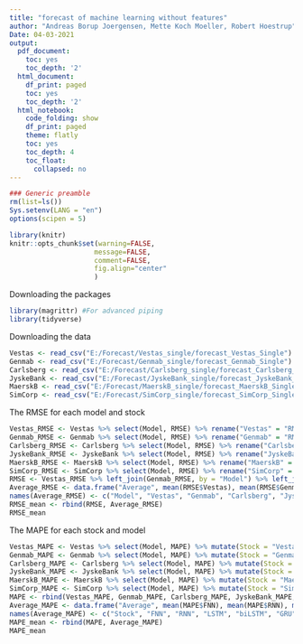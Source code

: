 ```yaml
---
title: "forecast of machine learning without features"
author: "Andreas Borup Joergensen, Mette Koch Moeller, Robert Hoestrup"
Date: 04-03-2021
output:
  pdf_document:
    toc: yes
    toc_depth: '2'
  html_document:
    df_print: paged
    toc: yes
    toc_depth: '2'
  html_notebook:
    code_folding: show
    df_print: paged
    theme: flatly
    toc: yes
    toc_depth: 4
    toc_float:
      collapsed: no
---
```


```r
### Generic preamble
rm(list=ls())
Sys.setenv(LANG = "en")
options(scipen = 5)

library(knitr)
knitr::opts_chunk$set(warning=FALSE,
                     message=FALSE,
                     comment=FALSE, 
                     fig.align="center"
                     )
```

Downloading the packages
```r
library(magrittr) #For advanced piping
library(tidyverse)
```


Downloading the data
```r
Vestas <- read_csv("E:/Forecast/Vestas_single/forecast_Vestas_Single") %>% select(Model, RMSE, MAPE)
Genmab <- read_csv("E:/Forecast/Genmab_single/forecast_Genmab_Single") %>% select(Model, RMSE, MAPE)
Carlsberg <- read_csv("E:/Forecast/Carlsberg_single/forecast_Carlsberg_Single") %>% select(Model, RMSE, MAPE)
JyskeBank <- read_csv("E:/Forecast/JyskeBank_single/forecast_JyskeBank_Single") %>% select(Model, RMSE, MAPE)
MaerskB <- read_csv("E:/Forecast/MaerskB_single/forecast_MaerskB_Single") %>% select(Model, RMSE, MAPE)
SimCorp <- read_csv("E:/Forecast/SimCorp_single/forecast_SimCorp_Single") %>% select(Model, RMSE, MAPE)
```

The RMSE for each model and stock
```r
Vestas_RMSE <- Vestas %>% select(Model, RMSE) %>% rename("Vestas" = "RMSE")
Genmab_RMSE <- Genmab %>% select(Model, RMSE) %>% rename("Genmab" = "RMSE")
Carlsberg_RMSE <- Carlsberg %>% select(Model, RMSE) %>% rename("Carlsberg" = "RMSE")
JyskeBank_RMSE <- JyskeBank %>% select(Model, RMSE) %>% rename("JyskeBank" = "RMSE")
MaerskB_RMSE <- MaerskB %>% select(Model, RMSE) %>% rename("MaerskB" = "RMSE")
SimCorp_RMSE <- SimCorp %>% select(Model, RMSE) %>% rename("SimCorp" = "RMSE")
RMSE <- Vestas_RMSE %>% left_join(Genmab_RMSE, by = "Model") %>% left_join(Carlsberg_RMSE, by = "Model") %>% left_join(JyskeBank_RMSE, by = "Model") %>% left_join(MaerskB_RMSE, by = "Model") %>% left_join(SimCorp_RMSE, by = "Model")
Average_RMSE <- data.frame("Average", mean(RMSE$Vestas), mean(RMSE$Genmab), mean(RMSE$Carlsberg), mean(RMSE$JyskeBank), mean(RMSE$MaerskB), mean(RMSE$SimCorp))
names(Average_RMSE) <- c("Model", "Vestas", "Genmab", "Carlsberg", "JyskeBank", "MaerskB", "SimCorp")
RMSE_mean <- rbind(RMSE, Average_RMSE)
RMSE_mean
```

The MAPE for each stock and model 
```r
Vestas_MAPE <- Vestas %>% select(Model, MAPE) %>% mutate(Stock = "Vestas") %>% pivot_wider(names_from = Model, values_from = MAPE)
Genmab_MAPE <- Genmab %>% select(Model, MAPE) %>% mutate(Stock = "Genmab") %>% pivot_wider(names_from = Model, values_from = MAPE)
Carlsberg_MAPE <- Carlsberg %>% select(Model, MAPE) %>% mutate(Stock = "Carlsberg") %>% pivot_wider(names_from = Model, values_from = MAPE)
JyskeBank_MAPE <- JyskeBank %>% select(Model, MAPE) %>% mutate(Stock = "JyskeBank") %>% pivot_wider(names_from = Model, values_from = MAPE)
MaerskB_MAPE <- MaerskB %>% select(Model, MAPE) %>% mutate(Stock = "MaerskB") %>% pivot_wider(names_from = Model, values_from = MAPE)
SimCorp_MAPE <- SimCorp %>% select(Model, MAPE) %>% mutate(Stock = "SimCorp") %>% pivot_wider(names_from = Model, values_from = MAPE)
MAPE <- rbind(Vestas_MAPE, Genmab_MAPE, Carlsberg_MAPE, JyskeBank_MAPE, MaerskB_MAPE, SimCorp_MAPE)
Average_MAPE <- data.frame("Average", mean(MAPE$FNN), mean(MAPE$RNN), mean(MAPE$LSTM), mean(MAPE$biLSTM), mean(MAPE$GRU), mean(MAPE$biGRU))
names(Average_MAPE) <- c("Stock", "FNN", "RNN", "LSTM", "biLSTM", "GRU", "biGRU")
MAPE_mean <- rbind(MAPE, Average_MAPE)
MAPE_mean
```


